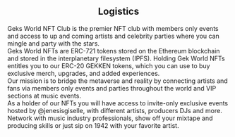 
<center><h2> Logistics</h2></center>

<Box p={4} color="white" bg="primary">
  Geks World NFT Club is the premier NFT club with members only events and access
  to up and coming artists and celebrity parties where you can mingle and party
  with the stars.
</Box>

<br />

<Box p={4} color="white" bg="secondary">
  Geks World NFTs are ERC-721 tokens stored on the Ethereum blockchain and stored
  in the interplanetary filesystem (IPFS). Holding Gek World NFTs entitles you to our ERC-20 GEKKEN
  tokens, which you can use to buy exclusive merch, upgrades, and added experiences.
</Box>

<br />

<Box p={4} color="white" bg="primary">
  Our mission is to bridge the metaverse and reality by connecting artists and
  fans via members only events and parties throughout the world and VIP sections
  at music events.
</Box>

<br />

<Box p={4} color="white" bg="secondary">
  As a holder of our NFTs you will have access to invite-only exclusive events
  hosted by <OutboundLink href="https://instagram.com/jenesisgiselle">@jenesisgiselle</OutboundLink>,
  with different artists, producers DJs and more. Network with music industry
  professionals, show off your mixtape and producing skills or just sip on 1942
  with your favorite artist.
</Box>
